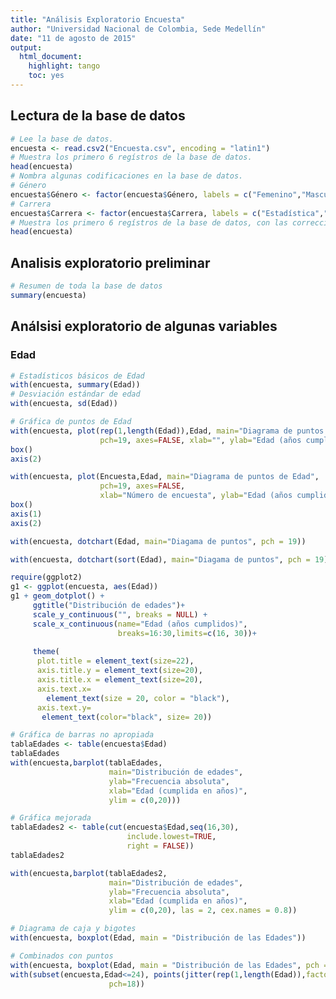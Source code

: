 ```yaml
---
title: "Análisis Exploratorio Encuesta"
author: "Universidad Nacional de Colombia, Sede Medellín"
date: "11 de agosto de 2015"
output: 
  html_document: 
    highlight: tango
    toc: yes
---
```


## Lectura de la base de datos
```r
# Lee la base de datos.
encuesta <- read.csv2("Encuesta.csv", encoding = "latin1")
# Muestra los primero 6 regístros de la base de datos.
head(encuesta)
# Nombra algunas codificaciones en la base de datos.
# Género
encuesta$Género <- factor(encuesta$Género, labels = c("Femenino","Masculino"))
# Carrera
encuesta$Carrera <- factor(encuesta$Carrera, labels = c("Estadística","Ingeniería Forestal", "Ingeniería de Sistemas"))
# Muestra los primero 6 regístros de la base de datos, con las correcciones
head(encuesta)
```

## Analisis exploratorio preliminar
```r
# Resumen de toda la base de datos
summary(encuesta)
```

## Análsisi exploratorio de algunas variables
### Edad
```r
# Estadísticos básicos de Edad
with(encuesta, summary(Edad))
# Desviación estándar de edad
with(encuesta, sd(Edad))
```

```r
# Gráfica de puntos de Edad
with(encuesta, plot(rep(1,length(Edad)),Edad, main="Diagrama de puntos de Edad",
                    pch=19, axes=FALSE, xlab="", ylab="Edad (años cumplidos)"))
box()
axis(2)

with(encuesta, plot(Encuesta,Edad, main="Diagrama de puntos de Edad",
                    pch=19, axes=FALSE, 
                    xlab="Número de encuesta", ylab="Edad (años cumplidos)"))
box()
axis(1)
axis(2)

with(encuesta, dotchart(Edad, main="Diagama de puntos", pch = 19))

with(encuesta, dotchart(sort(Edad), main="Diagama de puntos", pch = 19))

require(ggplot2)
g1 <- ggplot(encuesta, aes(Edad))
g1 + geom_dotplot() +
     ggtitle("Distribución de edades")+
     scale_y_continuous("", breaks = NULL) +
     scale_x_continuous(name="Edad (años cumplidos)", 
                        breaks=16:30,limits=c(16, 30))+
      
     theme(
      plot.title = element_text(size=22),
      axis.title.y = element_text(size=20),
      axis.title.x = element_text(size=20),
      axis.text.x=
        element_text(size = 20, color = "black"), 
      axis.text.y=
       element_text(color="black", size= 20))

# Gráfica de barras no apropiada
tablaEdades <- table(encuesta$Edad)
tablaEdades
with(encuesta,barplot(tablaEdades,
                      main="Distribución de edades",
                      ylab="Frecuencia absoluta",
                      xlab="Edad (cumplida en años)",
                      ylim = c(0,20)))

# Gráfica mejorada
tablaEdades2 <- table(cut(encuesta$Edad,seq(16,30),
                          include.lowest=TRUE,
                          right = FALSE))
tablaEdades2

with(encuesta,barplot(tablaEdades2,
                      main="Distribución de edades",
                      ylab="Frecuencia absoluta",
                      xlab="Edad (cumplida en años)",
                      ylim = c(0,20), las = 2, cex.names = 0.8))

# Diagrama de caja y bigotes
with(encuesta, boxplot(Edad, main = "Distribución de las Edades"))

# Combinados con puntos
with(encuesta, boxplot(Edad, main = "Distribución de las Edades", pch = 19))
with(subset(encuesta,Edad<=24), points(jitter(rep(1,length(Edad)),factor = 5),Edad,
                      pch=18))
```

